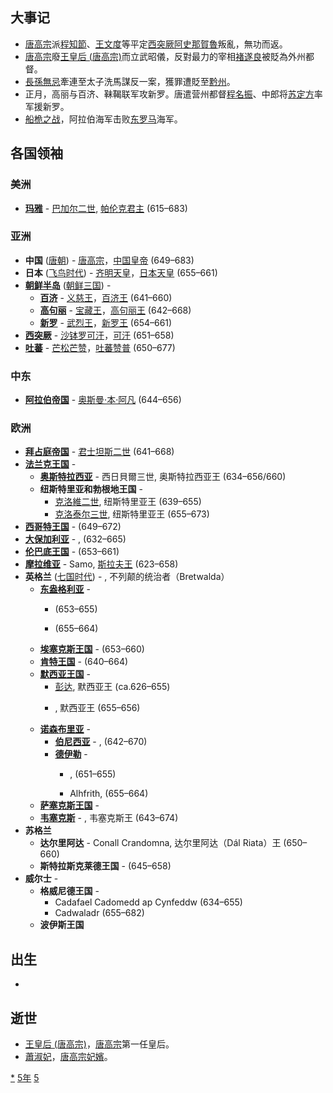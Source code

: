 {{yearTOC|655|唐'''[[永徽|永徽]]六年'''}}

== 大事记 ==
* [[唐高宗|唐高宗]]派[[程知節|程知節]]、[[王文度|王文度]]等平定[[西突厥|西突厥]][[阿史那賀魯|阿史那賀魯]]叛亂，無功而返。
* [[唐高宗|唐高宗]]廢[[王皇后_(唐高宗)|王皇后 (唐高宗)]]而立武昭儀，反對最力的宰相[[褚遂良|褚遂良]]被貶為外州都督。
* [[長孫無忌|長孫無忌]]牽連至太子洗馬謀反一案，獲罪遭貶至[[黔州|黔州]]。
*正月，高丽与百济、靺鞨联军攻新罗。唐遣营州都督[[程名振|程名振]]、中郎将[[苏定方|苏定方]]率军援新罗。
*[[船桅之战|船桅之战]]，阿拉伯海军击败[[东罗马|东罗马]]海军。

== 各国领袖 ==
===美洲===
*'''[[玛雅文明|玛雅]]''' - [[巴加尔二世|巴加尔二世]], [[帕伦克|帕伦克君主]] (615–683)

===亚洲===
*'''中国''' ([[唐朝|唐朝]]) - [[唐高宗|唐高宗]]，[[中国皇帝|中国皇帝]] (649–683)
*'''日本''' ([[飞鸟时代|飞鸟时代]]) - [[齐明天皇|齐明天皇]]，[[日本天皇|日本天皇]] (655–661)
*'''[[朝鲜半岛|朝鲜半岛]]''' ([[朝鲜三国|朝鲜三国]]) -
**'''[[百济|百济]]''' - [[义慈王|义慈王]]，[[百济君主列表|百济王]] (641–660)
**'''[[高句丽|高句丽]]''' - [[宝藏王|宝藏王]]，[[高句丽君主列表|高句丽王]] (642–668)
**'''[[新罗|新罗]]''' - [[武烈王|武烈王]]，[[新罗君主列表|新罗王]] (654–661)
*'''[[西突厥|西突厥]]''' - [[阿史那贺鲁|沙钵罗可汗]]，[[西突厥可汗列表|可汗]] (651–658)
*'''[[吐蕃|吐蕃]]''' - [[芒松芒赞|芒松芒赞]]，[[吐蕃国王列表|吐蕃赞普]] (650–677)

===中东===
*'''[[阿拉伯帝国|阿拉伯帝国]]''' - [[奥斯曼·本·阿凡|奥斯曼·本·阿凡]] (644–656)

===欧洲===
*'''[[拜占庭帝国|拜占庭帝国]]''' - [[君士坦斯二世|君士坦斯二世]] (641–668)
*'''[[法兰克王国|法兰克王国]]''' -
**'''[[奥斯特拉西亚|奥斯特拉西亚]]''' - 西日貝爾三世, 奥斯特拉西亚王 (634–656/660)
**'''纽斯特里亚和勃根地王国''' - 
***[[克洛維二世|克洛維二世]], 纽斯特里亚王 (639–655)
***[[克洛泰尔三世|克洛泰尔三世]], 纽斯特里亚王 (655–673)
*'''[[西哥特王国|西哥特王国]]''' - {{link-en|拉斯文思|Recceswinth}} (649–672)
*'''[[大保加利亚_(中世纪)|大保加利亚]]''' - {{tsl|en|Kubrat|库勃拉特}}, (632–665)
*'''[[伦巴底人|伦巴底王国]]''' - {{link-en|阿里佩特一世|Aripert I}} (653–661)
*'''[[摩拉维亚|摩拉维亚]]''' - Samo, [[斯拉夫人|斯拉夫王]] (623–658)
*'''英格兰''' ([[七国时代|七国时代]]) - {{link-en|俄斯维乌|Oswiu of Northumbria}}, 不列颠的统治者（Bretwalda）
**'''[[东盎格利亚|东盎格利亚]]''' - 
***{{link-en|埃塞尔海雷|Æthelhere of East Anglia}} (653–655)
***{{link-en|艾泽雷德|Aethelwold of East Anglia}} (655–664)
**'''[[埃塞克斯王国|埃塞克斯王国]]''' - {{link-en|西吉伯特二世|Sigeberht the Good}} (653–660)
**'''[[肯特王国|肯特王国]]''' - {{link-en|厄尔肯伯特|Eorcenberht of Kent}} (640–664)
**'''[[默西亚王国|默西亚王国]]''' - 
***[[彭达_(麦西亚)|彭达]], 默西亚王 (ca.626–655)
***{{link-en|皮达|Peada of Mercia}}, 默西亚王 (655–656)
**'''[[诺森布里亚|诺森布里亚]]''' -
***'''[[伯尼西亞|伯尼西亚]]''' - {{link-en|俄斯维乌|Oswiu}}, {{link-en|伯尼西亚王|King of Northumbria}} (642–670)
***'''[[德伊勒|德伊勒]]''' - 
****{{link-en|埃塞尔沃尔德|Œthelwald of Deira}}, {{link-en|德伊勒王|King of Northumbria}} (651–655)
****Alhfrith, {{link-en|德伊勒王|King of Northumbria}} (655–664)
**'''[[萨塞克斯王国|萨塞克斯王国]]''' -
**'''[[韦塞克斯|韦塞克斯]]''' - {{link-en|森沃尔赫|Cenwalh of Wessex}}, 韦塞克斯王 (643–674)
*'''苏格兰'''
**'''达尔里阿达''' - Conall Crandomna, 达尔里阿达（Dál Riata）王 (650–660)
**'''斯特拉斯克莱德王国''' - {{link-en|古利雅得|Gwriad of Strathclyde}} (645–658)
*'''威尔士''' -
**'''格威尼德王国''' - 
***Cadafael Cadomedd ap Cynfeddw (634–655) 
***Cadwaladr (655–682)
**'''波伊斯王国'''

== 出生 ==
*

== 逝世 ==
{{Wikisource year mention}}
* [[王皇后_(唐高宗)|王皇后 (唐高宗)]]，[[唐高宗|唐高宗]]第一任皇后。
* [[蕭淑妃|蕭淑妃]]，[[唐高宗|唐高宗]][[妃嬪|妃嬪]]。

[[Category:655年|*]]
[[Category:650年代|5年]]
[[Category:7世纪各年|5]]